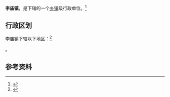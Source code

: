 {{中国乡级行政区|42/06/24/103/000}}

'''李庙镇'''，是{{PRC admin/fullname|42/06/24/103/000|3}}下辖的一个[[乡镇|乡镇]]级行政单位。<ref>{{PRC admin/ref sgc|{{PRC admin/parent|42/06/24/103/000}}}}</ref>

== 行政区划 ==

李庙镇下辖以下地区：<ref>{{PRC admin/ref sgc|42/06/24/103/000}}</ref>

{{PRC admin/children|42/06/24/103/000}}。

== 参考资料 ==

{{reflist}}

{{行政区划小作品}}
{{PRC admin/navcat|42/06/24/103/000}}